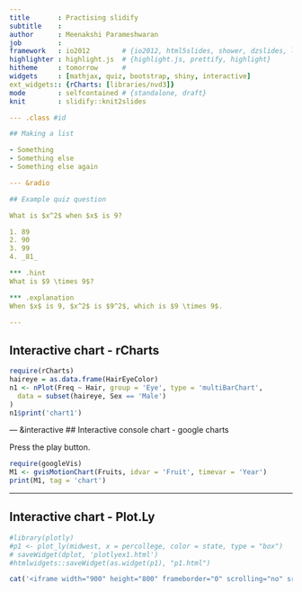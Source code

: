```yaml
---
title       : Practising slidify    
subtitle    : 
author      : Meenakshi Parameshwaran
job         : 
framework   : io2012        # {io2012, html5slides, shower, dzslides, landslide, Slidy ...}
highlighter : highlight.js  # {highlight.js, prettify, highlight}
hitheme     : tomorrow      # 
widgets     : [mathjax, quiz, bootstrap, shiny, interactive]
ext_widgets:: {rCharts: [libraries/nvd3]}
mode        : selfcontained # {standalone, draft}
knit        : slidify::knit2slides

--- .class #id 

## Making a list

- Something
- Something else
- Something else again

--- &radio

## Example quiz question

What is $x^2$ when $x$ is 9?

1. 89
2. 90
3. 99
4. _81_

*** .hint 
What is $9 \times 9$?

*** .explanation 
When $x$ is 9, $x^2$ is $9^2$, which is $9 \times 9$.

---
```


## Interactive chart - rCharts

```r
require(rCharts)
haireye = as.data.frame(HairEyeColor)
n1 <- nPlot(Freq ~ Hair, group = 'Eye', type = 'multiBarChart',
  data = subset(haireye, Sex == 'Male')
)
n1$print('chart1')
```

--- &interactive
## Interactive console chart - google charts

Press the play button.

```r
require(googleVis)
M1 <- gvisMotionChart(Fruits, idvar = 'Fruit', timevar = 'Year')
print(M1, tag = 'chart')
```

---

## Interactive chart - Plot.Ly

```r
#library(plotly)
#p1 <- plot_ly(midwest, x = percollege, color = state, type = "box")
# saveWidget(dplot, 'plotlyex1.html')
#htmlwidgets::saveWidget(as.widget(p1), "p1.html")
```

```r
cat('<iframe width="900" height="800" frameborder="0" scrolling="no" src="https://plot.ly/~mparam83/14.embed?share_key=jfRsrcGEtejXuix1Ej7fJi"></iframe>')
```


